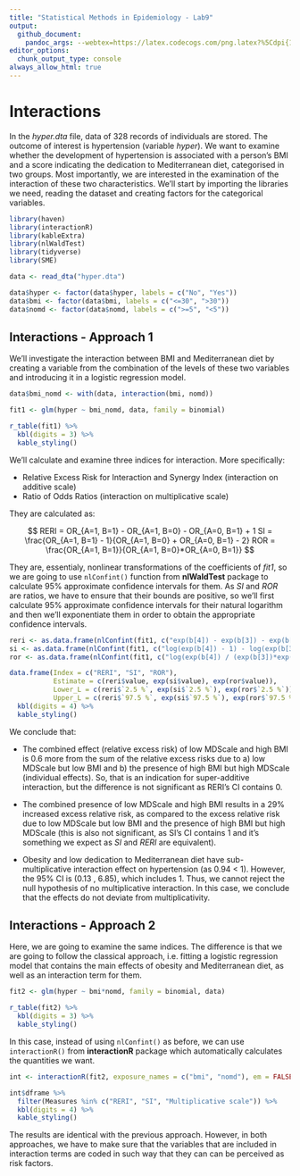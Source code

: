 ```yaml
---
title: "Statistical Methods in Epidemiology - Lab9"
output: 
  github_document:
    pandoc_args: --webtex=https://latex.codecogs.com/png.latex?%5Cdpi{100}
editor_options: 
  chunk_output_type: console
always_allow_html: true
---
```


# Interactions

In the *hyper.dta* file, data of 328 records of individuals are stored. The outcome of interest is hypertension (variable *hyper*). We want to examine whether the development of hypertension is associated with a person’s BMI and a score indicating the dedication to Mediterranean diet, categorised in two groups. Most importantly, we are interested in the examination of the interaction of these two characteristics. We'll start by importing the libraries we need, reading the dataset and creating factors for the categorical variables.

```r
library(haven)
library(interactionR)
library(kableExtra)
library(nlWaldTest)
library(tidyverse)
library(SME)
```

```r
data <- read_dta("hyper.dta")

data$hyper <- factor(data$hyper, labels = c("No", "Yes"))
data$bmi <- factor(data$bmi, labels = c("<=30", ">30"))
data$nomd <- factor(data$nomd, labels = c(">=5", "<5"))
```


## Interactions - Approach 1

We'll investigate the interaction between BMI and Mediterranean diet by creating a variable from the combination of the levels of these two variables and introducing it in a logistic regression model.

```r
data$bmi_nomd <- with(data, interaction(bmi, nomd))

fit1 <- glm(hyper ~ bmi_nomd, data, family = binomial)

r_table(fit1) %>%
  kbl(digits = 3) %>%
  kable_styling()

```

We'll calculate and examine three indices for interaction. More specifically: 

* Relative Excess Risk for Interaction and Synergy Index (interaction on additive scale)
* Ratio of Odds Ratios (interaction on multiplicative scale)

They are calculated as: 

$$
RERI = OR_{A=1, B=1} - OR_{A=1, B=0} - OR_{A=0, B=1} + 1
SI = \frac{OR_{A=1, B=1} - 1}{OR_{A=1, B=0} + OR_{A=0, B=1} - 2}
ROR = \frac{OR_{A=1, B=1}}{OR_{A=1, B=0}*OR_{A=0, B=1}}
$$







They are, essentialy, nonlinear transformations of the coefficients of *fit1*, so we are going to use `nlConfint()` function from **nlWaldTest** package to calculate 95% approximate confidence intervals for them. As *SI* and *ROR* are ratios, we have to ensure that their bounds are positive, so we'll first calculate 95% approximate confidence intervals for their natural logarithm and then we'll exponentiate them in order to obtain the appropriate confidence intervals.

```r
reri <- as.data.frame(nlConfint(fit1, c("exp(b[4]) - exp(b[3]) - exp(b[2]) + 1")))
si <- as.data.frame(nlConfint(fit1, c("log(exp(b[4]) - 1) - log(exp(b[3]) + exp(b[2]) - 2)")))
ror <- as.data.frame(nlConfint(fit1, c("log(exp(b[4]) / (exp(b[3])*exp(b[2])))")))

data.frame(Index = c("RERI", "SI", "ROR"),
           Estimate = c(reri$value, exp(si$value), exp(ror$value)),
           Lower_L = c(reri$`2.5 %`, exp(si$`2.5 %`), exp(ror$`2.5 %`)),
           Upper_L = c(reri$`97.5 %`, exp(si$`97.5 %`), exp(ror$`97.5 %`))) %>%
  kbl(digits = 4) %>%
  kable_styling()

```

We conclude that:

* The combined effect (relative excess risk) of low MDScale and high BMI is 0.6 more from the sum of the relative excess risks due to a) low MDScale but low BMI and b) the presence of high BMI but high MDScale (individual effects). So, that is an indication for super-additive interaction, but the difference is not significant as RERI's CI contains 0.

* The combined presence of low MDScale and high BMI results in a 29% increased excess relative risk, as compared to the excess relative risk due to low MDScale but low BMI and the presence of high BMI but high MDScale (this is also not significant, as SI's CI contains 1 and it's something we expect as *SI* and *RERI* are equivalent).

* Obesity and low dedication to Mediterranean diet have sub-multiplicative interaction effect on hypertension (as 0.94 < 1). However, the 95% CI is (0.13 , 6.85), which includes 1. Thus, we cannot reject the null hypothesis of no multiplicative interaction. In this case, we conclude that the effects do not deviate from multiplicativity.

## Interactions - Approach 2

Here, we are going to examine the same indices. The difference is that we are going to follow the classical approach, i.e. fitting a logistic regression model that contains the main effects of obesity and Mediterranean diet, as well as an interaction term for them.

```r
fit2 <- glm(hyper ~ bmi*nomd, family = binomial, data)

r_table(fit2) %>%
  kbl(digits = 3) %>%
  kable_styling()
```

In this case, instead of using `nlConfint()` as before, we can use `interactionR()` from **interactionR** package which automatically calculates the quantities we want. 

```r
int <- interactionR(fit2, exposure_names = c("bmi", "nomd"), em = FALSE)

int$dframe %>%
  filter(Measures %in% c("RERI", "SI", "Multiplicative scale")) %>%
  kbl(digits = 4) %>%
  kable_styling()
```

The results are identical with the previous approach. However, in both approaches, we have to make sure that the variables that are included in interaction terms are coded in such way that they can can be perceived as risk factors. 
